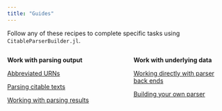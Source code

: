 ```yaml
---
title: "Guides"
---
```



Follow any of these recipes to complete specific tasks using `CitableParserBuilder.jl`.




:::: {.columns}

::: {.column width="40%"}

**Work with parsing output**


[Abbreviated URNs](./abbrurns.qmd)

[Parsing citable texts](./citabletexts.qmd)

[Working with parsing results](./tokenvectors.qmd)

:::


::: {.column width="5%"}

:::


::: {.column width="40%"}

**Work with underlying data**

[Working directly with parser back ends](./parserbackends.qmd)


[Building your own parser](./buildone.qmd)
:::

::::
